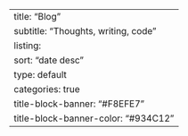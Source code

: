 ---
title: "Blog"
subtitle: "Thoughts, writing, code"
listing:
  sort: "date desc"
  type: default
  categories: true
title-block-banner: "#F8EFE7"
title-block-banner-color: "#934C12"
---